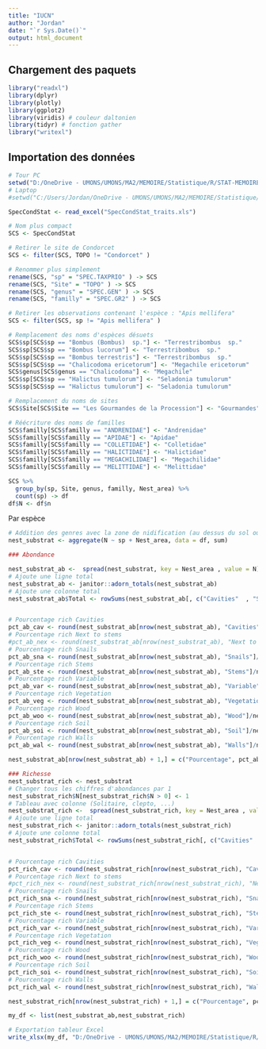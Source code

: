 ```yaml
---
title: "IUCN"
author: "Jordan"
date: "`r Sys.Date()`"
output: html_document
---
```


## Chargement des paquets
```r
library("readxl") 
library(dplyr)
library(plotly)
library(ggplot2)
library(viridis) # couleur daltonien
library(tidyr) # fonction gather
library("writexl")
```

## Importation des données
```r
# Tour PC
setwd("D:/OneDrive - UMONS/UMONS/MA2/MEMOIRE/Statistique/R/STAT-MEMOIRE/RAW/Traits abeilles")
# Laptop
#setwd("C:/Users/Jordan/OneDrive - UMONS/UMONS/MA2/MEMOIRE/Statistique/R/STAT-MEMOIRE/RAW2/Traits abeilles")

SpecCondStat <- read_excel("SpecCondStat_traits.xls")

# Nom plus compact
SCS <- SpecCondStat

# Retirer le site de Condorcet
SCS <- filter(SCS, TOPO != "Condorcet" )

# Renommer plus simplement
rename(SCS, "sp" = "SPEC.TAXPRIO" ) -> SCS
rename(SCS, "Site" = "TOPO" ) -> SCS
rename(SCS, "genus" = "SPEC.GEN" ) -> SCS
rename(SCS, "familly" = "SPEC.GR2" ) -> SCS

# Retirer les observations contenant l'espèce : "Apis mellifera"
SCS <- filter(SCS, sp != "Apis mellifera" )

# Remplacement des noms d'espèces désuets
SCS$sp[SCS$sp == "Bombus (Bombus)  sp."] <- "Terrestribombus  sp."
SCS$sp[SCS$sp == "Bombus lucorum"] <- "Terrestribombus  sp."
SCS$sp[SCS$sp == "Bombus terrestris"] <- "Terrestribombus  sp."
SCS$sp[SCS$sp == "Chalicodoma ericetorum"] <- "Megachile ericetorum"
SCS$genus[SCS$genus == "Chalicodoma"] <- "Megachile"
SCS$sp[SCS$sp == "Halictus tumulorum"] <- "Seladonia tumulorum"
SCS$sp[SCS$sp == "Halictus tumulorum"] <- "Seladonia tumulorum"

# Remplacement du noms de sites
SCS$Site[SCS$Site == "Les Gourmandes de la Procession"] <- "Gourmandes"

# Réécriture des noms de familles
SCS$familly[SCS$familly == "ANDRENIDAE"] <- "Andrenidae"
SCS$familly[SCS$familly == "APIDAE"] <- "Apidae"
SCS$familly[SCS$familly == "COLLETIDAE"] <- "Colletidae"
SCS$familly[SCS$familly == "HALICTIDAE"] <- "Halictidae"
SCS$familly[SCS$familly == "MEGACHILIDAE"] <- "Megachilidae"
SCS$familly[SCS$familly == "MELITTIDAE"] <- "Melittidae"
```

```r
SCS %>%
  group_by(sp, Site, genus, familly, Nest_area) %>%
  count(sp) -> df
df$N <- df$n
```

Par espèce
```r
# Addition des genres avec la zone de nidification (au dessus du sol ou en dessous)
nest_substrat <- aggregate(N ~ sp + Nest_area, data = df, sum)
```


```r
### Abondance 

nest_substrat_ab <-  spread(nest_substrat, key = Nest_area , value = N)
# Ajoute une ligne total
nest_substrat_ab <- janitor::adorn_totals(nest_substrat_ab)
# Ajoute une colonne total
nest_substrat_ab$Total <- rowSums(nest_substrat_ab[, c("Cavities"  , "Snails",  "Stems" , "Variable" ,"Vegetation", "Wood" ,"Soil", "Walls")])


# Pourcentage rich Cavities
pct_ab_cav <- round(nest_substrat_ab[nrow(nest_substrat_ab), "Cavities"]/nest_substrat_ab[nrow(nest_substrat_ab), "Total"], 2)
# Pourcentage rich Next to stems
#pct_ab_nex <- round(nest_substrat_ab[nrow(nest_substrat_ab), "Next to stems"]/nest_substrat_ab[nrow(nest_substrat_ab), "Total"], 2)
# Pourcentage rich Snails
pct_ab_sna <- round(nest_substrat_ab[nrow(nest_substrat_ab), "Snails"]/nest_substrat_ab[nrow(nest_substrat_ab), "Total"], 2)
# Pourcentage rich Stems
pct_ab_ste <- round(nest_substrat_ab[nrow(nest_substrat_ab), "Stems"]/nest_substrat_ab[nrow(nest_substrat_ab), "Total"], digits = 2)
# Pourcentage rich Variable
pct_ab_var <- round(nest_substrat_ab[nrow(nest_substrat_ab), "Variable"]/nest_substrat_ab[nrow(nest_substrat_ab), "Total"], 2)
# Pourcentage rich Vegetation
pct_ab_veg <- round(nest_substrat_ab[nrow(nest_substrat_ab), "Vegetation"]/nest_substrat_ab[nrow(nest_substrat_ab), "Total"], 2)
# Pourcentage rich Wood
pct_ab_woo <- round(nest_substrat_ab[nrow(nest_substrat_ab), "Wood"]/nest_substrat_ab[nrow(nest_substrat_ab), "Total"], 2)
# Pourcentage rich Soil
pct_ab_soi <- round(nest_substrat_ab[nrow(nest_substrat_ab), "Soil"]/nest_substrat_ab[nrow(nest_substrat_ab), "Total"], digits = 2)
# Pourcentage rich Walls
pct_ab_wal <- round(nest_substrat_ab[nrow(nest_substrat_ab), "Walls"]/nest_substrat_ab[nrow(nest_substrat_ab), "Total"], 2)

nest_substrat_ab[nrow(nest_substrat_ab) + 1,] = c("Pourcentage", pct_ab_cav,pct_ab_sna,pct_ab_soi,pct_ab_ste, pct_ab_var,pct_ab_veg,pct_ab_wal,pct_ab_woo,"")
```

```r
### Richesse 
nest_substrat_rich <- nest_substrat
# Changer tous les chiffres d'abondances par 1
nest_substrat_rich$N[nest_substrat_rich$N > 0] <- 1  
# Tableau avec colonne (Solitaire, clepto, ...)
nest_substrat_rich <-  spread(nest_substrat_rich, key = Nest_area , value = N)
# Ajoute une ligne total
nest_substrat_rich <- janitor::adorn_totals(nest_substrat_rich)
# Ajoute une colonne total
nest_substrat_rich$Total <- rowSums(nest_substrat_rich[, c("Cavities"  , "Snails",  "Stems" , "Variable" ,"Vegetation", "Wood" ,"Soil", "Walls")])


# Pourcentage rich Cavities
pct_rich_cav <- round(nest_substrat_rich[nrow(nest_substrat_rich), "Cavities"]/nest_substrat_rich[nrow(nest_substrat_rich), "Total"], 2)
# Pourcentage rich Next to stems
#pct_rich_nex <- round(nest_substrat_rich[nrow(nest_substrat_rich), "Next to stems"]/nest_substrat_rich[nrow(nest_substrat_rich), "Total"], 2)
# Pourcentage rich Snails
pct_rich_sna <- round(nest_substrat_rich[nrow(nest_substrat_rich), "Snails"]/nest_substrat_rich[nrow(nest_substrat_rich), "Total"], 2)
# Pourcentage rich Stems
pct_rich_ste <- round(nest_substrat_rich[nrow(nest_substrat_rich), "Stems"]/nest_substrat_rich[nrow(nest_substrat_rich), "Total"], digits = 2)
# Pourcentage rich Variable
pct_rich_var <- round(nest_substrat_rich[nrow(nest_substrat_rich), "Variable"]/nest_substrat_rich[nrow(nest_substrat_rich), "Total"], 2)
# Pourcentage rich Vegetation
pct_rich_veg <- round(nest_substrat_rich[nrow(nest_substrat_rich), "Vegetation"]/nest_substrat_rich[nrow(nest_substrat_rich), "Total"], 2)
# Pourcentage rich Wood
pct_rich_woo <- round(nest_substrat_rich[nrow(nest_substrat_rich), "Wood"]/nest_substrat_rich[nrow(nest_substrat_rich), "Total"], 2)
# Pourcentage rich Soil
pct_rich_soi <- round(nest_substrat_rich[nrow(nest_substrat_rich), "Soil"]/nest_substrat_rich[nrow(nest_substrat_rich), "Total"], digits = 2)
# Pourcentage rich Walls
pct_rich_wal <- round(nest_substrat_rich[nrow(nest_substrat_rich), "Walls"]/nest_substrat_rich[nrow(nest_substrat_rich), "Total"], 2)

nest_substrat_rich[nrow(nest_substrat_rich) + 1,] = c("Pourcentage", pct_rich_cav,pct_rich_sna,pct_rich_soi,pct_rich_ste, pct_rich_var,pct_rich_veg,pct_rich_wal,pct_rich_woo,"")
```


```r
my_df <- list(nest_substrat_ab,nest_substrat_rich)

# Exportation tableur Excel
write_xlsx(my_df, "D:/OneDrive - UMONS/UMONS/MA2/MEMOIRE/Statistique/R/STAT-MEMOIRE/Output/nest_substrat.xlsx")
```